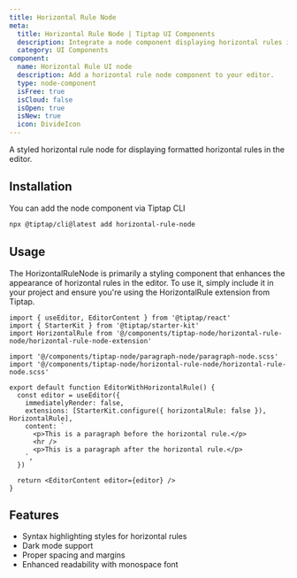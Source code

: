 ```yaml
---
title: Horizontal Rule Node
meta:
  title: Horizontal Rule Node | Tiptap UI Components
  description: Integrate a node component displaying horizontal rules in your Tiptap Editor. More in our docs!
  category: UI Components
component:
  name: Horizontal Rule UI node
  description: Add a horizontal rule node component to your editor.
  type: node-component
  isFree: true
  isCloud: false
  isOpen: true
  isNew: true
  icon: DivideIcon
---
```



A styled horizontal rule node for displaying formatted horizontal rules in the editor.

<CodeDemo isScrollable src="https://template.tiptap.dev/preview/tiptap-node/horizontal-rule-node" />

## Installation

You can add the node component via Tiptap CLI

```bash
npx @tiptap/cli@latest add horizontal-rule-node
```

## Usage

The HorizontalRuleNode is primarily a styling component that enhances the appearance of horizontal rules in the editor. To use it, simply include it in your project and ensure you're using the HorizontalRule extension from Tiptap.

```tsx
import { useEditor, EditorContent } from '@tiptap/react'
import { StarterKit } from '@tiptap/starter-kit'
import HorizontalRule from '@/components/tiptap-node/horizontal-rule-node/horizontal-rule-node-extension'

import '@/components/tiptap-node/paragraph-node/paragraph-node.scss'
import '@/components/tiptap-node/horizontal-rule-node/horizontal-rule-node.scss'

export default function EditorWithHorizontalRule() {
  const editor = useEditor({
    immediatelyRender: false,
    extensions: [StarterKit.configure({ horizontalRule: false }), HorizontalRule],
    content: `
      <p>This is a paragraph before the horizontal rule.</p>
      <hr />
      <p>This is a paragraph after the horizontal rule.</p>
    `,
  })

  return <EditorContent editor={editor} />
}
```

## Features

- Syntax highlighting styles for horizontal rules
- Dark mode support
- Proper spacing and margins
- Enhanced readability with monospace font
